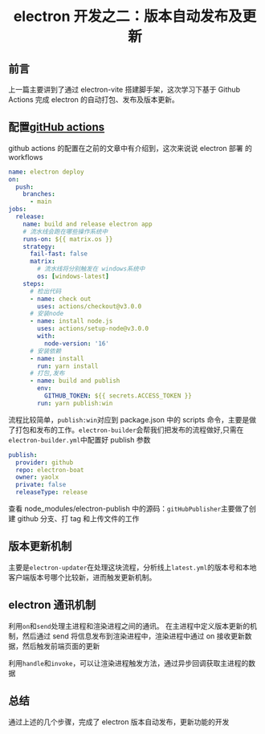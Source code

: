 # <center>electron 开发之二：版本自动发布及更新</center>

## 前言

上一篇主要讲到了通过 electron-vite 搭建脚手架，这次学习下基于 Github Actions 完成 electron 的自动打包、发布及版本更新。

## 配置[gitHub actions](https://yaolx.github.io/#/front)

github actions 的配置在之前的文章中有介绍到，这次来说说 electron 部署 的 workflows

```yml
name: electron deploy
on:
  push:
    branches:
      - main
jobs:
  release:
    name: build and release electron app
    # 流水线会跑在哪些操作系统中
    runs-on: ${{ matrix.os }}
    strategy:
      fail-fast: false
      matrix:
        # 流水线将分别触发在 windows系统中
        os: [windows-latest]
    steps:
      # 检出代码
      - name: check out
        uses: actions/checkout@v3.0.0
      # 安装node
      - name: install node.js
        uses: actions/setup-node@v3.0.0
        with:
          node-version: '16'
      # 安装依赖
      - name: install
        run: yarn install
      # 打包,发布
      - name: build and publish
        env:
          GITHUB_TOKEN: ${{ secrets.ACCESS_TOKEN }}
        run: yarn publish:win
```

流程比较简单，`publish:win`对应到 package.json 中的 scripts 命令，主要是做了打包和发布的工作。`electron-builder`会帮我们把发布的流程做好,只需在`electron-builder.yml`中配置好 publish 参数

```yml
publish:
  provider: github
  repo: electron-boat
  owner: yaolx
  private: false
  releaseType: release
```

查看 node_modules/electron-publish 中的源码：`gitHubPublisher`主要做了创建 github 分支、打 tag 和上传文件的工作

## 版本更新机制

主要是`electron-updater`在处理这块流程，分析线上`latest.yml`的版本号和本地客户端版本号哪个比较新，进而触发更新机制。

## electron 通讯机制

利用`on`和`send`处理主进程和渲染进程之间的通讯。
在主进程中定义版本更新的机制，然后通过 send 将信息发布到渲染进程中，渲染进程中通过 on 接收更新数据，然后触发前端页面的更新

利用`handle`和`invoke`，可以让渲染进程触发方法，通过异步回调获取主进程的数据

## 总结

通过上述的几个步骤，完成了 electron 版本自动发布，更新功能的开发
